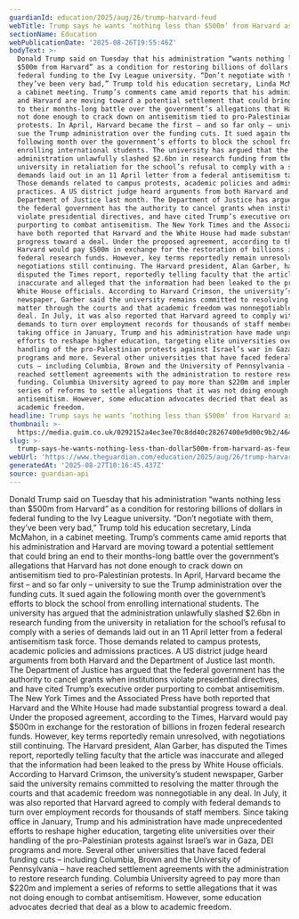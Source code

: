 ```yaml
---
guardianId: education/2025/aug/26/trump-harvard-feud
webTitle: Trump says he wants ‘nothing less than $500m’ from Harvard as feud continues
sectionName: Education
webPublicationDate: '2025-08-26T19:55:46Z'
bodyText: >-
  Donald Trump said on Tuesday that his administration “wants nothing less than
  $500m from Harvard” as a condition for restoring billions of dollars in
  federal funding to the Ivy League university. “Don’t negotiate with them,
  they’ve been very bad,” Trump told his education secretary, Linda McMahon, in
  a cabinet meeting. Trump’s comments came amid reports that his administration
  and Harvard are moving toward a potential settlement that could bring an end
  to their months-long battle over the government’s allegations that Harvard has
  not done enough to crack down on antisemitism tied to pro-Palestinian
  protests. In April, Harvard became the first – and so far only – university to
  sue the Trump administration over the funding cuts. It sued again the
  following month over the government’s efforts to block the school from
  enrolling international students. The university has argued that the
  administration unlawfully slashed $2.6bn in research funding from the
  university in retaliation for the school’s refusal to comply with a series of
  demands laid out in an 11 April letter from a federal antisemitism task force.
  Those demands related to campus protests, academic policies and admissions
  practices. A US district judge heard arguments from both Harvard and the
  Department of Justice last month. The Department of Justice has argued that
  the federal government has the authority to cancel grants when institutions
  violate presidential directives, and have cited Trump’s executive order
  purporting to combat antisemitism. The New York Times and the Associated Press
  have both reported that Harvard and the White House had made substantial
  progress toward a deal. Under the proposed agreement, according to the Times,
  Harvard would pay $500m in exchange for the restoration of billions in frozen
  federal research funds. However, key terms reportedly remain unresolved, with
  negotiations still continuing. The Harvard president, Alan Garber, has
  disputed the Times report, reportedly telling faculty that the article was
  inaccurate and alleged that the information had been leaked to the press by
  White House officials. According to Harvard Crimson, the university’s student
  newspaper, Garber said the university remains committed to resolving the
  matter through the courts and that academic freedom was nonnegotiable in any
  deal. In July, it was also reported that Harvard agreed to comply with federal
  demands to turn over employment records for thousands of staff members. Since
  taking office in January, Trump and his administration have made unprecedented
  efforts to reshape higher education, targeting elite universities over their
  handling of the pro-Palestinian protests against Israel’s war in Gaza, DEI
  programs and more. Several other universities that have faced federal funding
  cuts – including Columbia, Brown and the University of Pennsylvania – have
  reached settlement agreements with the administration to restore research
  funding. Columbia University agreed to pay more than $220m and implement a
  series of reforms to settle allegations that it was not doing enough to combat
  antisemitism. However, some education advocates decried that deal as a blow to
  academic freedom.
headline: Trump says he wants ‘nothing less than $500m’ from Harvard as feud continues
thumbnail: >-
  https://media.guim.co.uk/0292152a4ec3ee70c8dd40c28267400e9d00c9b2/464_0_4640_3712/500.jpg
slug: >-
  trump-says-he-wants-nothing-less-than-dollar500m-from-harvard-as-feud-continues
webUrl: 'https://www.theguardian.com/education/2025/aug/26/trump-harvard-feud'
generatedAt: '2025-08-27T10:16:45.437Z'
source: guardian-api
---
```

Donald Trump said on Tuesday that his administration “wants nothing less than $500m from Harvard” as a condition for restoring billions of dollars in federal funding to the Ivy League university. “Don’t negotiate with them, they’ve been very bad,” Trump told his education secretary, Linda McMahon, in a cabinet meeting. Trump’s comments came amid reports that his administration and Harvard are moving toward a potential settlement that could bring an end to their months-long battle over the government’s allegations that Harvard has not done enough to crack down on antisemitism tied to pro-Palestinian protests. In April, Harvard became the first – and so far only – university to sue the Trump administration over the funding cuts. It sued again the following month over the government’s efforts to block the school from enrolling international students. The university has argued that the administration unlawfully slashed $2.6bn in research funding from the university in retaliation for the school’s refusal to comply with a series of demands laid out in an 11 April letter from a federal antisemitism task force. Those demands related to campus protests, academic policies and admissions practices. A US district judge heard arguments from both Harvard and the Department of Justice last month. The Department of Justice has argued that the federal government has the authority to cancel grants when institutions violate presidential directives, and have cited Trump’s executive order purporting to combat antisemitism. The New York Times and the Associated Press have both reported that Harvard and the White House had made substantial progress toward a deal. Under the proposed agreement, according to the Times, Harvard would pay $500m in exchange for the restoration of billions in frozen federal research funds. However, key terms reportedly remain unresolved, with negotiations still continuing. The Harvard president, Alan Garber, has disputed the Times report, reportedly telling faculty that the article was inaccurate and alleged that the information had been leaked to the press by White House officials. According to Harvard Crimson, the university’s student newspaper, Garber said the university remains committed to resolving the matter through the courts and that academic freedom was nonnegotiable in any deal. In July, it was also reported that Harvard agreed to comply with federal demands to turn over employment records for thousands of staff members. Since taking office in January, Trump and his administration have made unprecedented efforts to reshape higher education, targeting elite universities over their handling of the pro-Palestinian protests against Israel’s war in Gaza, DEI programs and more. Several other universities that have faced federal funding cuts – including Columbia, Brown and the University of Pennsylvania – have reached settlement agreements with the administration to restore research funding. Columbia University agreed to pay more than $220m and implement a series of reforms to settle allegations that it was not doing enough to combat antisemitism. However, some education advocates decried that deal as a blow to academic freedom.
